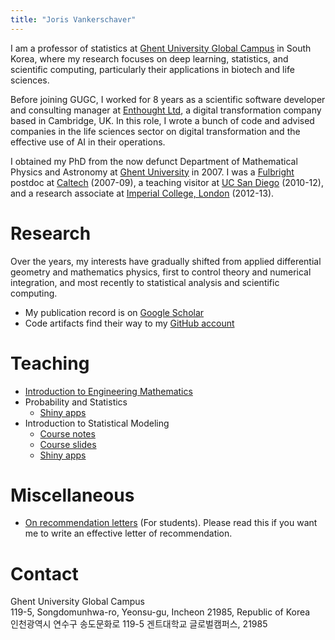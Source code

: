 ```yaml
---
title: "Joris Vankerschaver"
---
```


I am a professor of statistics at [Ghent University Global Campus](https://ghent.ac.kr) in South Korea, where my research focuses on deep learning, statistics, and scientific computing, particularly their applications in biotech and life sciences. 

Before joining GUGC, I worked for 8 years as a scientific software developer and consulting manager at [Enthought Ltd](https://enthought.com), a digital transformation company based in Cambridge, UK. In this role, I wrote a bunch of code and advised  companies in the life sciences sector on digital transformation and the effective use of AI in their operations.

I obtained my PhD from the now defunct Department of Mathematical Physics and Astronomy at [Ghent University](https://ugent.be) in 2007. I was a [Fulbright](https://www.fulbright.be/) postdoc at [Caltech](https://www.caltech.edu/) (2007-09), a teaching visitor at [UC San Diego](https://math.ucsd.edu/) (2010-12), and a research associate at [Imperial College, London](https://www.imperial.ac.uk/mathematics/) (2012-13).

# Research

Over the years, my interests have gradually shifted from applied differential geometry and mathematics physics, first to control theory and numerical integration, and most recently to statistical analysis and scientific computing.

- My publication record is on [Google Scholar](https://scholar.google.com/citations?hl=en&user=N5vV04AAAAAJ&view_op=list_works&sortby=pubdate)
- Code artifacts find their way to my [GitHub account](https://github.com/jvkersch/)

# Teaching

- [Introduction to Engineering Mathematics](https://ugent-korea.github.io/IEM-slides/)
- Probability and Statistics
  - [Shiny apps](https://shiny-stats.fly.dev/)
- Introduction to Statistical Modeling
  - [Course notes](ISM/index.html)
  - [Course slides](https://ugent-korea.github.io/ISM-slides/)
  - [Shiny apps](https://shiny-stats.fly.dev/)

# Miscellaneous

- [On recommendation letters](posts/2024-11-18-recommendation-letters/index.qmd) (For students). Please read this if you want me to write an effective letter of recommendation.

# Contact

| Ghent University Global Campus
| 119-5, Songdomunhwa-ro, Yeonsu-gu, Incheon 21985, Republic of Korea

| 인천광역시 연수구 송도문화로 119-5 겐트대학교 글로벌캠퍼스, 21985
